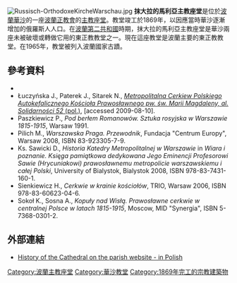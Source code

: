 [[File:Russisch-OrthodoxeKircheWarschau.jpg|thumb]]
'''抹大拉的馬利亞主教座堂'''是位於[[波蘭|波蘭]][[華沙|華沙]]的一座[[波蘭正教會|波蘭正教會]]的[[主教座堂|主教座堂]]。教堂竣工於1869年，以因應當時華沙逐漸增加的俄羅斯人人口。在[[波蘭第二共和國|波蘭第二共和國]]時期，抹大拉的馬利亞主教座堂是華沙兩座未被破壞或轉做它用的東正教教堂之一。現在這座教堂是波蘭主要的東正教教堂。在1965年，教堂被列入波蘭國家古蹟。 
==參考資料==
* {{cite book | title = Katedra Równej Apostołom św. Marii Magdaleny | publisher = Warszawska Metropolia Prawosławna | location = Warsaw | date = 2009 | language = pl | isbn = 978-83-60311-27-1}}
* Łuczyńska J., Paterek J., Sitarek N., [https://web.archive.org/web/20140727232549/http://www.sciezkimniejszosci.waw.pl/index.php?option=com_content&view=article&id=29%3Acerkiew-pw-w-marii-magdaleny&catid=2%3Acieka-rosyjska&Itemid=23 ''Metropolitalna Cerkiew Polskiego Autokefalicznego Kościoła Prawosławnego pw. św. Marii Magdaleny, al. Solidarności 52'' (pol.)], [accessed 2009-08-10].
* Paszkiewicz P., ''Pod berłem Romanowów. Sztuka rosyjska w Warszawie 1815-1915'', Warsaw 1991.
* Pilich M., ''Warszawska Praga. Przewodnik'', Fundacja "Centrum Europy", Warsaw 2008, ISBN 83-923305-7-9.
* Ks. Sawicki D., ''Historia Katedry Metropolitalnej w Warszawie'' in ''Wiara i poznanie. Księga pamiątkowa dedykowana Jego Eminencji Profesorowi Sawie (Hrycuniakowi) prawosławnemu metropolicie warszawskiemu i całej Polski'', University of Bialystok, Bialystok 2008, ISBN 978-83-7431-160-1.
* Sienkiewicz H., ''Cerkwie w krainie kościołów'', TRIO, Warsaw 2006, ISBN 978-83-60623-04-6.
* Sokoł K., Sosna A., ''Kopuły nad Wisłą. Prawosławne cerkwie w centralnej Polsce w latach 1815-1915'', Moscow, MID "Synergia", ISBN 5-7368-0301-2.
==外部連結==
* [https://archive.is/20121221092457/http://katedra.org.pl/historia/historia.html History of the Cathedral on the parish website - in Polish]
[[Category:波蘭主教座堂|Category:波蘭主教座堂]]
[[Category:華沙教堂|Category:華沙教堂]]
[[Category:1869年完工的宗教建築物|Category:1869年完工的宗教建築物]]